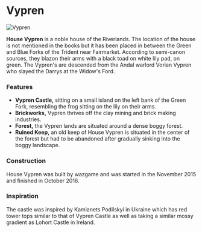 

# Vypren

<Image src="https://cdn.sanity.io/images/1as7cn02/production/bb7611998379f61ced9fc933106ec73749b63e16-1000x650.png?w=976&h=350&fit=crop&crop=center&auto=format" alt="Vypren" width={976} height={350}  />

<ProjectDetails
  floatRight
  region="Riverlands"
  house="House Vypren"
  type="Castle"
  status="Completed"
  warp="/warp vypren"
  projectLead="wazgamer"
  dateStarted="December 6, 2015"
  dateCompleted="December 6, 2015"
/>

**House Vypren** is a noble house of the Riverlands. The location of the house is not mentioned in the books but it has been placed in between the Green and Blue Forks of the Trident near Fairmarket. According to semi-canon sources, they blazon their arms with a black toad on white lily pad, on green. The Vypren's are descended from the Andal warlord Vorian Vypren who slayed the Darrys at the Widow's Ford.  


### Features

* **Vypren Castle,** sitting on a small island on the left bank of the Green Fork, resembling the frog sitting on the lily on their arms.
* **Brickworks,** Vypren thrives off the clay mining and brick making industries.
* **Forest,** the Vypren lands are situated around a dense boggy forest.
* **Ruined Keep,** an old keep of House Vypren is situated in the center of the forest but had to be abandoned after gradually sinking into the boggy landscape.

### Construction

House Vypren was built by wazgame and was started in the November 2015 and finished in October 2016.

### Inspiration

The castle was inspired by Kamianets Podilskyi in Ukraine which has red tower tops similar to that of Vypren Castle as well as taking a similar mossy gradient as Lohort Castle in Ireland.